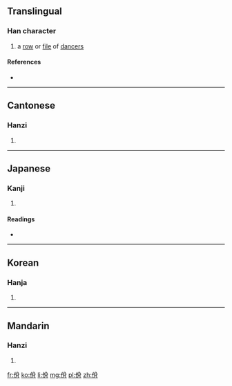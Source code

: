 ==Translingual==

===Han character===
{{Han char|rn=9|rad=人|as=06|sn=8|four=2822<sub>7</sub>|canj=人金月 (OCB)|ids=⿰[[亻]][[䏌]]}}

# a [[row]] or [[file]] of [[dancer]]s

====References====
* {{Han ref|kx=0101.030|dkj=00572|dj=0213.110|hdz=10150.060|uh=4F7E|ud=20350|bh=A8DB|bd=43227}}

----

==Cantonese==

===Hanzi===
{{yue-hanzi|jyut=|y=yat6}}

# {{defn|lang=yue|sort=人06}}

----

==Japanese==

===Kanji===
{{ja-kanji|grade=|rs=人06}}

# {{defn|lang=ja|sort=人06}}

====Readings====
* {{ja-readings|on=[[いつ]] (itsu), [[いち]] (ichi)|kun=[[やすい]] (yasui), [[やすんずる]] (yasunzuru)}}

----

==Korean==

===Hanja===
{{ko-hanja|hangeul=일|rv=il|mr=il}}

# {{defn|lang=ko|sort=人06}}

----

==Mandarin==

===Hanzi===
{{cmn-hanzi|pin=[[yì]] ([[yi4]])|wg=i<sup>4</sup>}}

# {{defn|lang=cmn|sort=人06}}

[[fr:佾]]
[[ko:佾]]
[[li:佾]]
[[mg:佾]]
[[pl:佾]]
[[zh:佾]]